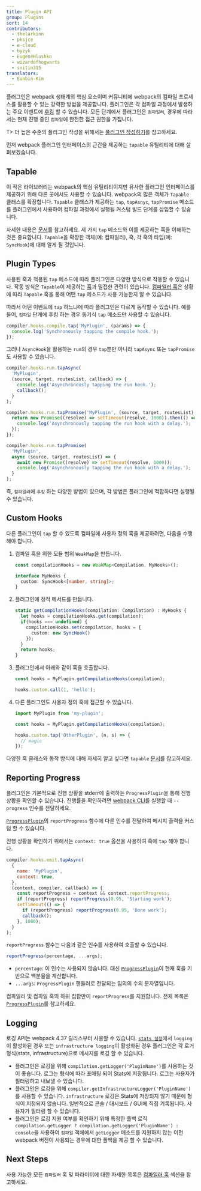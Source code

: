 ```yaml
---
title: Plugin API
group: Plugins
sort: 14
contributors:
  - thelarkinn
  - pksjce
  - e-cloud
  - byzyk
  - EugeneHlushko
  - wizardofhogwarts
  - snitin315
translators:
  - Eunbin-Kim
---
```


플러그인은 webpack 생태계의 핵심 요소이며
커뮤니티에 webpack의 컴파일 프로세스를 활용할 수 있는 강력한 방법을 제공합니다.
플러그인은 각 컴파일 과정에서 발생하는 주요 이벤트에 [후킹](/api/compiler-hooks/#hooks) 할 수 있습니다.
모든 단계에서 플러그인은 `컴파일러`,
경우에 따라서는 현재 진행 중인 `컴파일`에 완전한 접근 권한을 가집니다.

T> 더 높은 수준의 플러그인 작성을 위해서는
[플러그인 작성하기](/contribute/writing-a-plugin)를 참고하세요.

먼저 webpack 플러그인 인터페이스의 근간을 제공하는
`tapable` 유틸리티에 대해 살펴보겠습니다.

## Tapable

이 작은 라이브러리는 webpack의 핵심 유틸리티이지만
유사한 플러그인 인터페이스를 제공하기 위해 다른 곳에서도 사용할 수 있습니다.
webpack의 많은 객체가 `Tapable` 클래스를 확장합니다.
`Tapable` 클래스가 제공하는 `tap`, `tapAsnyc`, `tapPromise` 메소드를 플러그인에서 사용하여
컴파일 과정에서 실행될 커스텀 빌드 단계를 삽입할 수 있습니다.

자세한 내용은 [문서](https://github.com/webpack/tapable)를 참고하세요.
세 가지 `tap` 메소드와
이를 제공하는 훅을 이해하는 것은 중요합니다.
`Tapable`을 확장한 객체(예: 컴파일러),
훅, 각 훅의 타입(예: `SyncHook`)에 대해 알게 될 것입니다.

## Plugin Types

사용된 훅과 적용된 `tap` 메소드에 따라
플러그인은 다양한 방식으로 작동할 수 있습니다.
작동 방식은 `Tapable`이 제공하는 [훅](https://github.com/webpack/tapable#tapable)과 밀접한 관련이 있습니다.
[컴파일러 훅](/api/compiler-hooks/#hooks)은 상황에 따라 `Tapable` 훅을 통해
어떤 `tap` 메소드가 사용 가능한지 알 수 있습니다.

따라서 어떤 이벤트에 `tap` 하느냐에 따라 플러그인은 다르게 동작할 수 있습니다.
예를 들어, `컴파일` 단계에 후킹 하는 경우
동기식 `tap` 메소드만 사용할 수 있습니다.

```js
compiler.hooks.compile.tap('MyPlugin', (params) => {
  console.log('Synchronously tapping the compile hook.');
});
```

그러나 `AsyncHook`을 활용하는 `run`의 경우
`tap`뿐만 아니라 `tapAsync` 또는 `tapPromise`도 사용할 수 있습니다.

```js
compiler.hooks.run.tapAsync(
  'MyPlugin',
  (source, target, routesList, callback) => {
    console.log('Asynchronously tapping the run hook.');
    callback();
  }
);

compiler.hooks.run.tapPromise('MyPlugin', (source, target, routesList) => {
  return new Promise((resolve) => setTimeout(resolve, 1000)).then(() => {
    console.log('Asynchronously tapping the run hook with a delay.');
  });
});

compiler.hooks.run.tapPromise(
  'MyPlugin',
  async (source, target, routesList) => {
    await new Promise((resolve) => setTimeout(resolve, 1000));
    console.log('Asynchronously tapping the run hook with a delay.');
  }
);
```

즉, `컴파일러`에 `후킹` 하는 다양한 방법이 있으며,
각 방법은 플러그인에 적합하다면 실행될 수 있습니다.

## Custom Hooks

다른 플러그인이 `tap` 할 수 있도록 컴파일에 사용자 정의 훅을 제공하려면,
다음을 수행해야 합니다.

1. 컴파일 훅을 위한 모듈 범위 `WeakMap`을 만듭니다.

   ```ts
   const compilationHooks = new WeakMap<Compilation, MyHooks>();

   interface MyHooks {
     custom: SyncHook<[number, string]>;
   }
   ```

2. 플러그인에 정적 메서드를 만듭니다.

   ```ts
   static getCompilationHooks(compilation: Compilation) : MyHooks {
     let hooks = compilationHooks.get(compilation);
     if(hooks === undefined) {
       compilationHooks.set(compilation, hooks = {
         custom: new SyncHook()
       });
     }
     return hooks;
   }
   ```

3. 플러그인에서 아래와 같이 훅을 호출합니다.

   ```ts
   const hooks = MyPlugin.getCompilationHooks(compilation);

   hooks.custom.call(1, 'hello');
   ```

4. 다른 플러그인도 사용자 정의 훅에 접근할 수 있습니다.

   ```ts
   import MyPlugin from 'my-plugin';

   const hooks = MyPlugin.getCompilationHooks(compilation);

   hooks.custom.tap('OtherPlugin', (n, s) => {
     // magic
   });
   ```

다양한 훅 클래스와 동작 방식에 대해 자세히 알고 싶다면
`tapable` [문서](https://github.com/webpack/tapable)를 참고하세요.

## Reporting Progress

플러그인은 기본적으로 진행 상황을 stderr에 출력하는 `ProgressPlugin`을 통해 진행 상황을 확인할 수 있습니다. 진행률을 확인하려면 [webpack CLI](/api/cli/)를 실행할 때 `--progress` 인수를 전달하세요.

[`ProgressPlugin`](/plugins/progress-plugin/)의 `reportProgress` 함수에 다른 인수를 전달하여 메시지 출력을 커스텀 할 수 있습니다.

진행 상황을 확인하기 위해서는 `context: true` 옵션을 사용하여 훅에 `tap` 해야 합니다.

```js
compiler.hooks.emit.tapAsync(
  {
    name: 'MyPlugin',
    context: true,
  },
  (context, compiler, callback) => {
    const reportProgress = context && context.reportProgress;
    if (reportProgress) reportProgress(0.95, 'Starting work');
    setTimeout(() => {
      if (reportProgress) reportProgress(0.95, 'Done work');
      callback();
    }, 1000);
  }
);
```

`reportProgress` 함수는 다음과 같은 인수를 사용하여 호출할 수 있습니다.

```js
reportProgress(percentage, ...args);
```

- `percentage`: 이 인수는 사용되지 않습니다. 대신 [`ProgressPlugin`](/plugins/progress-plugin/)이 현재 훅을 기반으로 백분율을 계산합니다.
- `...args`: `ProgressPlugin` 핸들러로 전달되는 임의의 수의 문자열입니다.

컴파일러 및 컴파일 훅의 하위 집합만이 `reportProgress`를 지원합니다. 전체 목록은 [`ProgressPlugin`](/plugins/progress-plugin/#supported-hooks)를 참고하세요.

## Logging

로깅 API는 webpack 4.37 릴리스부터 사용할 수 있습니다. [`stats 설정`](/configuration/stats/#statslogging)에서 `logging`이 활성화된 경우 또는 `infrastructure logging`이 활성화된 경우 플러그인은 각 로거 형식(stats, infrastructure)으로 메시지를 로깅 할 수 있습니다.

- 플러그인은 로깅을 위해 `compilation.getLogger('PluginName')`를 사용하는 것이 좋습니다. 로그는 형식에 따라 포매팅 되어 Stats에 저장됩니다. 로그는 사용자가 필터링하고 내보낼 수 있습니다.
- 플러그인은 로깅을 위해 `compiler.getInfrastructureLogger('PluginName')`를 사용할 수 있습니다. `infrastructure` 로깅은 Stats에 저장되지 않기 때문에 형식이 지정되지 않습니다. 일반적으로 콘솔 / 대시보드 / GUI에 직접 기록됩니다. 사용자가 필터링 할 수 있습니다.
- 플러그인은 로깅 지원 여부를 확인하기 위해 특정한 폴백 로직 `compilation.getLogger ? compilation.getLogger('PluginName') : console`을 사용하여 `컴파일` 객체에서 `getLogger` 메소드를 지원하지 않는 이전 webpack 버전이 사용되는 경우에 대한 폴백을 제공 할 수 있습니다.

## Next Steps

사용 가능한 모든 `컴파일러` 훅 및 파라미터에 대한 자세한 목록은
[컴파일러 훅](/api/compiler-hooks/) 섹션을 참고하세요.
